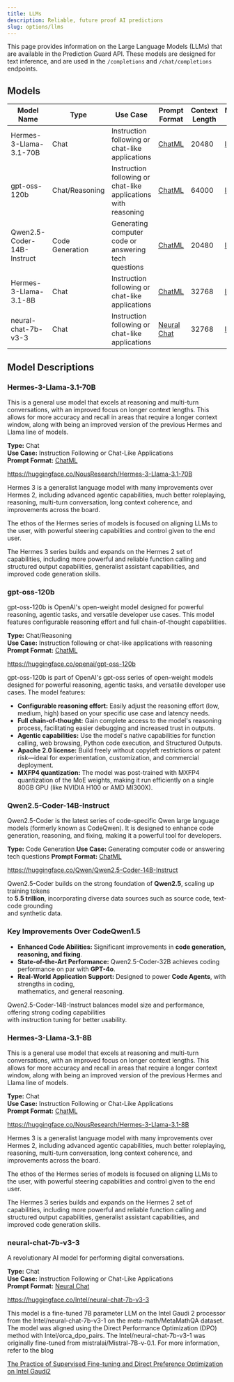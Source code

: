 ```yaml
---
title: LLMs
description: Reliable, future proof AI predictions
slug: options/llms
---
```


This page provides information on the Large Language Models (LLMs) that are available in the Prediction Guard API.
These models are designed for text inference, and are used in the `/completions` and `/chat/completions` endpoints.

## Models

| Model Name                   | Type                 | Use Case                                                        | Prompt Format                                          | Context Length | More Info                                           |
| ---------------------------- | -------------------- | --------------------------------------------------------------- | -----------------------------------------------------  | -------------- | ----------------------------------------------------|
| Hermes-3-Llama-3.1-70B       | Chat                 | Instruction following or chat-like applications                 | [ChatML](/options/prompts#chatml)                      | 20480             | [link](/options/llms#hermes-3-llama-31-70b)       |
| gpt-oss-120b                  | Chat/Reasoning       | Instruction following or chat-like applications with reasoning  | [ChatML](/options/prompts#chatml)                      | 64000             | [link](/options/llms#gpt-oss-120b)                  |
| Qwen2.5-Coder-14B-Instruct   | Code Generation      | Generating computer code or answering tech questions            | [ChatML](/options/prompts#chatml)                      | 20480             | [link](/options/llms#qwen25-coder-14b-instruct)   |
| Hermes-3-Llama-3.1-8B        | Chat                 | Instruction following or chat-like applications                 | [ChatML](/options/prompts#chatml)                      | 32768             | [link](/options/llms#hermes-3-llama-31-8b)        |
| neural-chat-7b-v3-3          | Chat                 | Instruction following or chat-like applications                 | [Neural Chat](/options/prompts#neural-chat)                 | 32768             | [link](/options/llms#neural-chat-7b-v3-3)               |

## Model Descriptions

### Hermes-3-Llama-3.1-70B

This is a general use model that excels at reasoning and multi-turn conversations,
with an improved focus on longer context lengths. This allows for more accuracy and recall
in areas that require a longer context window, along with being an improved version of the previous
Hermes and Llama line of models.

**Type:** Chat\
**Use Case:** Instruction Following or Chat-Like Applications\
**Prompt Format:** [ChatML](/options/prompts#chatml)

https://huggingface.co/NousResearch/Hermes-3-Llama-3.1-70B

Hermes 3 is a generalist language model with many improvements over Hermes 2,
including advanced agentic capabilities, much better roleplaying, reasoning,
multi-turn conversation, long context coherence, and improvements across the board.

The ethos of the Hermes series of models is focused on aligning LLMs to the user,
with powerful steering capabilities and control given to the end user.

The Hermes 3 series builds and expands on the Hermes 2 set of capabilities,
including more powerful and reliable function calling and structured output capabilities,
generalist assistant capabilities, and improved code generation skills.

### gpt-oss-120b

gpt-oss-120b is OpenAI's open-weight model designed for powerful reasoning, agentic tasks, and versatile developer use cases. This model features configurable reasoning effort and full chain-of-thought capabilities.

**Type:** Chat/Reasoning  
**Use Case:** Instruction following or chat-like applications with reasoning  
**Prompt Format:** [ChatML](/options/prompts#chatml)  

https://huggingface.co/openai/gpt-oss-120b

gpt-oss-120b is part of OpenAI's gpt-oss series of open-weight models designed for powerful reasoning, agentic tasks, and versatile developer use cases. The model features:

- **Configurable reasoning effort:** Easily adjust the reasoning effort (low, medium, high) based on your specific use case and latency needs.
- **Full chain-of-thought:** Gain complete access to the model's reasoning process, facilitating easier debugging and increased trust in outputs.
- **Agentic capabilities:** Use the model's native capabilities for function calling, web browsing, Python code execution, and Structured Outputs.
- **Apache 2.0 license:** Build freely without copyleft restrictions or patent risk—ideal for experimentation, customization, and commercial deployment.
- **MXFP4 quantization:** The model was post-trained with MXFP4 quantization of the MoE weights, making it run efficiently on a single 80GB GPU (like NVIDIA H100 or AMD MI300X).  

### Qwen2.5-Coder-14B-Instruct

Qwen2.5-Coder is the latest series of code-specific Qwen large language models (formerly known as CodeQwen). 
It is designed to enhance code generation, reasoning, and fixing, making it a powerful tool for developers.  

**Type:** Code Generation
**Use Case:** Generating computer code or answering tech questions 
**Prompt Format:** [ChatML](/options/prompts#chatml)   

https://huggingface.co/Qwen/Qwen2.5-Coder-14B-Instruct

Qwen2.5-Coder builds on the strong foundation of **Qwen2.5**, scaling up training tokens  
to **5.5 trillion**, incorporating diverse data sources such as source code, text-code grounding  
and synthetic data.  

### **Key Improvements Over CodeQwen1.5**
- **Enhanced Code Abilities:** Significant improvements in **code generation, reasoning, and fixing**.  
- **State-of-the-Art Performance:** Qwen2.5-Coder-32B achieves coding performance on par with **GPT-4o**.  
- **Real-World Application Support:** Designed to power **Code Agents**, with strengths in coding,  
  mathematics, and general reasoning.  

Qwen2.5-Coder-14B-Instruct balances model size and performance, offering strong coding capabilities  
with instruction tuning for better usability.  

### Hermes-3-Llama-3.1-8B

This is a general use model that excels at reasoning and multi-turn conversations,
with an improved focus on longer context lengths. This allows for more accuracy and recall
in areas that require a longer context window, along with being an improved version of the previous
Hermes and Llama line of models.

**Type:** Chat\
**Use Case:** Instruction Following or Chat-Like Applications\
**Prompt Format:** [ChatML](/options/prompts#chatml)

https://huggingface.co/NousResearch/Hermes-3-Llama-3.1-8B

Hermes 3 is a generalist language model with many improvements over Hermes 2,
including advanced agentic capabilities, much better roleplaying, reasoning,
multi-turn conversation, long context coherence, and improvements across the board.

The ethos of the Hermes series of models is focused on aligning LLMs to the user,
with powerful steering capabilities and control given to the end user.

The Hermes 3 series builds and expands on the Hermes 2 set of capabilities,
including more powerful and reliable function calling and structured output capabilities,
generalist assistant capabilities, and improved code generation skills.

### neural-chat-7b-v3-3

A revolutionary AI model for performing digital conversations.

**Type:** Chat\
**Use Case:** Instruction Following or Chat-Like Applications\
**Prompt Format:** [Neural Chat](/options/prompts#neural-chat)

https://huggingface.co/Intel/neural-chat-7b-v3-3

This model is a fine-tuned 7B parameter LLM on the Intel Gaudi 2 processor from
the Intel/neural-chat-7b-v3-1 on the meta-math/MetaMathQA dataset. The model was
aligned using the Direct Performance Optimization (DPO) method with
Intel/orca_dpo_pairs. The Intel/neural-chat-7b-v3-1 was originally fine-tuned
from mistralai/Mistral-7B-v-0.1. For more information, refer to the blog

[The Practice of Supervised Fine-tuning and Direct Preference Optimization on Intel Gaudi2](https://medium.com/@NeuralCompressor/the-practice-of-supervised-finetuning-and-direct-preference-optimization-on-habana-gaudi2-a1197d8a3cd3)
